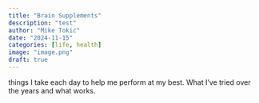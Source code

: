 ```yaml
---
title: "Brain Supplements"
description: "test"
author: "Mike Tokic"
date: "2024-11-15"
categories: [life, health]
image: "image.png"
draft: true
---
```


things I take each day to help me perform at my best. What I've tried over the years and what works. 